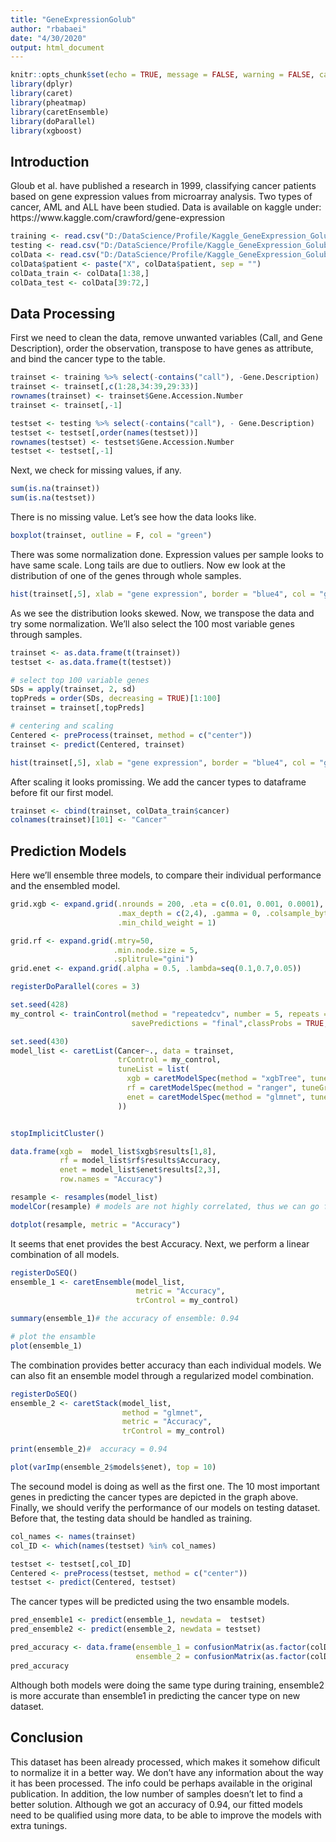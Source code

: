 ```yaml
---
title: "GeneExpressionGolub"
author: "rbabaei"
date: "4/30/2020"
output: html_document
---
```


```r
knitr::opts_chunk$set(echo = TRUE, message = FALSE, warning = FALSE, cache = TRUE)
library(dplyr)
library(caret)
library(pheatmap)
library(caretEnsemble)
library(doParallel)
library(xgboost)
```

## Introduction

Gloub et al. have published a research in 1999, classifying cancer patients based on gene expression values from microarray analysis. 
Two types of cancer, AML and ALL have been studied. Data is available on kaggle under: https://www.kaggle.com/crawford/gene-expression

```r
training <- read.csv("D:/DataScience/Profile/Kaggle_GeneExpression_Golub/data_set_ALL_AML_train.csv", stringsAsFactors = FALSE, quote = "")
testing <- read.csv("D:/DataScience/Profile/Kaggle_GeneExpression_Golub/data_set_ALL_AML_independent.csv", stringsAsFactors = FALSE, quote = "")
colData <- read.csv("D:/DataScience/Profile/Kaggle_GeneExpression_Golub/actual.csv", stringsAsFactors = FALSE, quote = "")
colData$patient <- paste("X", colData$patient, sep = "")
colData_train <- colData[1:38,]
colData_test <- colData[39:72,]
```

## Data Processing

First we need to clean the data, remove unwanted variables (Call, and Gene Description), order the observation, transpose to have genes as attribute, and bind the cancer type
to the table.

```r
trainset <- training %>% select(-contains("call"), -Gene.Description)
trainset <- trainset[,c(1:28,34:39,29:33)]
rownames(trainset) <- trainset$Gene.Accession.Number
trainset <- trainset[,-1]

testset <- testing %>% select(-contains("call"), - Gene.Description)
testset <- testset[,order(names(testset))]
rownames(testset) <- testset$Gene.Accession.Number
testset <- testset[,-1]

```

Next, we check for missing values, if any. 

```r
sum(is.na(trainset))
sum(is.na(testset))
```

There is no missing value. Let's see how the data looks like.

```r
boxplot(trainset, outline = F, col = "green")
```

There was some normalization done. Expression values per sample looks to have same scale. Long tails are due to outliers. Now ew look at the distribution of one of the genes through whole samples.

```r
hist(trainset[,5], xlab = "gene expression", border = "blue4", col = "green")
```

As we see the distribution looks skewed. Now, we transpose the data and try some normalization. We'll also select the 100 most variable genes through samples. 

```r
trainset <- as.data.frame(t(trainset))
testset <- as.data.frame(t(testset))

# select top 100 variable genes
SDs = apply(trainset, 2, sd)
topPreds = order(SDs, decreasing = TRUE)[1:100]
trainset = trainset[,topPreds]

# centering and scaling
Centered <- preProcess(trainset, method = c("center"))
trainset <- predict(Centered, trainset)

hist(trainset[,5], xlab = "gene expression", border = "blue4", col = "green")
```

After scaling it looks promissing. We add the cancer types to dataframe before fit our first model.

```r
trainset <- cbind(trainset, colData_train$cancer)
colnames(trainset)[101] <- "Cancer"
```

## Prediction Models

Here we'll ensemble three models, to compare their individual performance and the ensembled model.

```r
grid.xgb <- expand.grid(.nrounds = 200, .eta = c(0.01, 0.001, 0.0001),
                        .max_depth = c(2,4), .gamma = 0, .colsample_bytree = 0.05, .subsample = 0.05,
                        .min_child_weight = 1)

grid.rf <- expand.grid(.mtry=50,
                       .min.node.size = 5,
                       .splitrule="gini")
grid.enet <- expand.grid(.alpha = 0.5, .lambda=seq(0.1,0.7,0.05))

registerDoParallel(cores = 3)

set.seed(428)
my_control <- trainControl(method = "repeatedcv", number = 5, repeats = 3,
                           savePredictions = "final",classProbs = TRUE, allowParallel = TRUE)

set.seed(430)
model_list <- caretList(Cancer~., data = trainset,
                        trControl = my_control,
                        tuneList = list(
                          xgb = caretModelSpec(method = "xgbTree", tuneGrid = grid.xgb),
                          rf = caretModelSpec(method = "ranger", tuneGrid = grid.rf),
                          enet = caretModelSpec(method = "glmnet", tuneGrid = grid.enet)
                        ))


stopImplicitCluster()

data.frame(xgb =  model_list$xgb$results[1,8],
           rf = model_list$rf$results$Accuracy,
           enet = model_list$enet$results[2,3],
           row.names = "Accuracy")

resample <- resamples(model_list)
modelCor(resample) # models are not highly correlated, thus we can go for ensembling 

dotplot(resample, metric = "Accuracy")

```

It seems that enet provides the best Accuracy. Next, we perform a linear combination of all models.

```r
registerDoSEQ()
ensemble_1 <- caretEnsemble(model_list,
                            metric = "Accuracy",
                            trControl = my_control)

summary(ensemble_1)# the accuracy of ensemble: 0.94

# plot the ensamble
plot(ensemble_1)
```

The combination provides better accuracy than each individual models. We can also fit an ensemble model through a regularized model combination.

```r
registerDoSEQ()
ensemble_2 <- caretStack(model_list,
                         method = "glmnet",
                         metric = "Accuracy",
                         trControl = my_control)

print(ensemble_2)#  accuracy = 0.94

plot(varImp(ensemble_2$models$enet), top = 10)
```

The secound model is doing as well as the first one. The 10 most important genes in predicting the cancer types are depicted in the graph above. 
Finally, we should verify the performance of our models on testing dataset. Before that, the testing data should be handled as training.

```r
col_names <- names(trainset)
col_ID <- which(names(testset) %in% col_names)

testset <- testset[,col_ID]
Centered <- preProcess(testset, method = c("center"))
testset <- predict(Centered, testset)
```

The cancer types will be predicted using the two ensamble models.

```r
pred_ensemble1 <- predict(ensemble_1, newdata =  testset)
pred_ensemble2 <- predict(ensemble_2, newdata = testset)

pred_accuracy <- data.frame(ensemble_1 = confusionMatrix(as.factor(colData_test$cancer), pred_ensemble1)$overall[1],
                            ensemble_2 = confusionMatrix(as.factor(colData_test$cancer), pred_ensemble2)$overall[1])
pred_accuracy
```

Although both models were doing the same type during training, ensemble2 is more accurate than ensemble1 in predicting the cancer type on new dataset.

## Conclusion

This dataset has been already processed, which makes it somehow dificult to normalize it in a better way. We don't have any information about the way it has been processed. 
The info could be perhaps available in the original publication. In addition,  the low number of samples doesn't let to find a better solution. Although we got an accuracy of 0.94, our fitted models need to be qualified using more data, to be able to improve the models with extra tunings.

